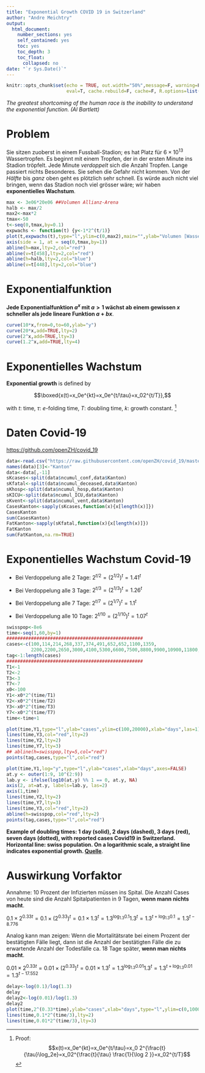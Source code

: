```yaml
---
title: "Exponential Growth COVID 19 in Switzerland"
author: "Andre Meichtry"
output:
  html_document:
    number_sections: yes 
    self_contained: yes
    toc: yes
    toc_depth: 3
    toc_float:
      collapsed: no
date: "`r Sys.Date()`"
---
```




```r
knitr::opts_chunk$set(echo = TRUE, out.width="50%",message=F, warning=F, comment=NA,
                      eval=T, cache.rebuild=F, cache=F, R.options=list(digits=5,show.signif.stars=FALSE),dev.args=list(bg = 'transparent'))
```

*The greatest shortcoming of the human race is the inability to
  understand the exponential function. (Al Bartlett)*

# Problem

Sie sitzen zuoberst in einem Fussball-Stadion; es hat Platz für
$6\times 10^{13}$ Wassertropfen. Es beginnt mit einem Tropfen, der in
der ersten Minute ins Stadion tröpfelt. Jede Minute *verdoppelt* sich
die Anzahl Tropfen. Lange passiert nichts Besonderes. Sie sehen die
Gefahr nicht kommen. Von der *Hälfte* bis *ganz*
oben geht es plötzlich sehr schnell. Es würde auch nicht viel
bringen, wenn das Stadion noch viel grösser wäre; wir haben
**exponentielles Wachstum**.



```r
max <- 3e06*20e06 ##Volumen Allianz-Arena
halb <- max/2
max2<-max*2
tmax<-50
t<-seq(0,tmax,by=0.1)
expwachs <- function(t) {y<-1*2^(t/1)}
plot(t,expwachs(t),type="l",ylim=c(0,max2),main="",ylab="Volumen [Wassertropfen]", xlab="Minuten")
axis(side = 1, at = seq(0,tmax,by=1))
abline(h=max,lty=2,col="red")
abline(v=t[458],lty=2,col="red")
abline(h=halb,lty=2,col="blue")
abline(v=t[448],lty=2,col="blue")
```




# Exponentialfunktion

**Jede Exponentialfunktion $a^x$ mit $a>1$ wächst ab einem gewissen
$x$ schneller als jede lineare Funktion $a+bx$**.

```r
curve(10*x,from=0,to=60,ylab="y")
curve(20*x,add=TRUE,lty=2)
curve(2^x,add=TRUE,lty=3)
curve(1.2^x,add=TRUE,lty=4)
```

# Exponentielles Wachstum


**Exponential growth** is defined by

$$\boxed{x(t)=x_0e^{kt}=x_0e^{t/\tau}=x_02^{t/T}},$$

with $t$: time, $\tau$: $e$-folding time, $T$: doubling time, $k$: growth constant. ^[Proof: $$x(t)=x_0e^{kt}=x_0e^{t/\tau}=x_0 2^{\frac{t}{\tau}\log_2e}=x_02^{\frac{t}{\tau} \frac{1}{\log 2 }}=x_02^{t/T}$$]
  
  


# Daten Covid-19

<https://github.com/openZH/covid_19>

```r
data<-read.csv("https://raw.githubusercontent.com/openZH/covid_19/master/COVID19_Fallzahlen_CH_total.csv")
names(data)[3]<-"Kanton"
data<-data[,-11]
sKcases<-split(data$ncumul_conf,data$Kanton)
sKfatal<-split(data$ncumul_deceased,data$Kanton)
sKhosp<-split(data$ncumul_hosp,data$Kanton)
sKICU<-split(data$ncumul_ICU,data$Kanton)
sKvent<-split(data$ncumul_vent,data$Kanton)
CasesKanton<-sapply(sKcases,function(x){x[length(x)]})
CasesKanton
sum(CasesKanton)
FatKanton<-sapply(sKfatal,function(x){x[length(x)]})
FatKanton
sum(FatKanton,na.rm=TRUE)
```


# Exponentielles Wachstum Covid-19

+ Bei Verdoppelung alle 2 Tage: $2^{t/2}=(2^{1/2})^t=1.41^t$

+ Bei Verdoppelung alle 3 Tage: $2^{t/3}=(2^{1/3})^t=1.26^t$

+ Bei Verdoppelung alle 7 Tage: $2^{t/7}=(2^{1/7})^t=1.1^t$

+ Bei Verdoppelung alle 10 Tage: $2^{t/10}=(2^{1/10})^t=1.07^t$



```r
swisspop<-8e6
time<-seq(1,60,by=1)
##################################################
cases<-c(100,114,214,268,337,374,491,652,652,1100,1359,
         2200,2200,2650,3000,4100,5300,6600,7500,8800,9900,10900,11800,12900,14100,14800,15900,16600)
tag<-1:length(cases)
##################################################
T1<-1
T2<-2
T3<-3
T7<-7
x0<-100
Y1<-x0*2^(time/T1)
Y2<-x0*2^(time/T2)
Y3<-x0*2^(time/T3)
Y7<-x0*2^(time/T7)
time<-time+1

plot(time,Y1,type="l",ylab="cases",ylim=c(100,20000),xlab="days",las=1)
lines(time,Y3,col="red",lty=2)
lines(time,Y2,lty=2)
lines(time,Y7,lty=3)
## abline(h=swisspop,lty=5,col="red") 
points(tag,cases,type="l",col="red")

plot(time,Y1,log="y",type="l",ylab="cases",xlab="days",axes=FALSE)
at.y <- outer(1:9, 10^(2:9))
lab.y <- ifelse(log10(at.y) %% 1 == 0, at.y, NA)
axis(2, at=at.y, labels=lab.y, las=2)
axis(1,time)
lines(time,Y2,lty=2)
lines(time,Y7,lty=3)
lines(time,Y3,col="red",lty=2)
abline(h=swisspop,col="red",lty=2)
points(tag,cases,type="l",col="red")
```

 **Example of doubling times: 1 day (solid), 2
      days (dashed), 3 days (red), seven days (dotted), with reported cases Covid19
      in
      Switzerland. Horizontal line: swiss population. On a logarithmic
      scale, a straight line indicates exponential growth.
[Quelle](https://www.arcgis.com/apps/opsdashboard/index.html\#/bda7594740fd40299423467b48e9ecf6)**.

# Auswirkung Vorfaktor


Annahme: 10 Prozent der Infizierten müssen ins Spital. Die Anzahl Cases von heute sind die
Anzahl Spitalpatienten in 9 Tagen, **wenn mann nichts macht**.

$0.1\times 2^{0.33t}=0.1\times (2^{0.33})^t=0.1\times
1.3^t=1.3^{\log_{1.3}0.1}1.3^t=1.3^{t+\log_{1.3}0.1}=1.3^{t-8.776}$


Analog kann man zeigen: Wenn die Mortalitätsrate bei einem Prozent der
bestätigten Fälle liegt, dann ist die Anzahl der bestätigten Fälle
die zu erwartende Anzahl der Todesfälle ca. 18 Tage später, **wenn man
nichts macht**. 

$0.01\times 2^{0.33t}=0.01\times (2^{0.33})^t=0.01\times
1.3^t=1.3^{\log_{1.3}0.01}1.3^t=1.3^{t+\log_{1.3}0.01}=1.3^{t-17.552}$


```r
delay<-log(0.1)/log(1.3)
delay
delay2<-log(0.01)/log(1.3)
delay2
plot(time,2^(0.33*time),ylab="cases",xlab="days",type="l",ylim=c(0,10000))
lines(time,0.1*2^(time/3),lty=2)
lines(time,0.01*2^(time/3),lty=3)
```
 
